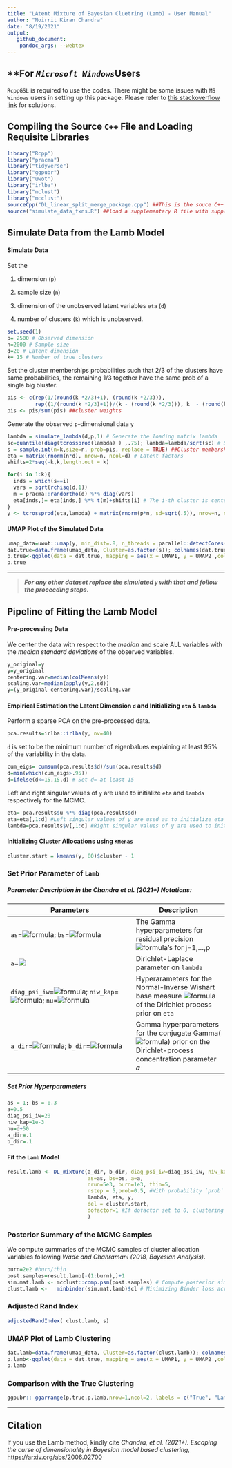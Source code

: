 ```yaml
---
title: "LAtent Mixture of Bayesian Cluetring (Lamb) - User Manual"
author: "Noirrit Kiran Chandra"
date: "8/19/2021"
output:
   github_document:
    pandoc_args: --webtex
---
```


## \*\*For ***`Microsoft Windows`***Users

`RcppGSL` is required to use the codes. There might be some issues with `MS Windows` users in setting up this package. Please refer to [this stackoverflow link](https://stackoverflow.com/questions/55976547/linking-gsl-libraries-to-rcppgsl-in-windows-10) for solutions.

## Compiling the Source `C++` File and Loading Requisite Libraries

```r
library("Rcpp")
library("pracma")
library("tidyverse")
library("ggpubr")
library("uwot")
library("irlba")
library("mclust")
library("mcclust")
sourceCpp("DL_linear_split_merge_package.cpp") ##This is the souce C++ file
source("simulate_data_fxns.R") ##load a supplementary R file with supplementary functions
```

## Simulate Data from the Lamb Model

#### Simulate Data

Set the

1.  dimension (`p`)

2.  sample size (`n`)

3.  dimension of the unobserved latent variables `eta` (`d`)

4.  number of clusters (`k`) which is unobserved.

```r
set.seed(1)
p= 2500 # Observed dimension
n=2000 # Sample size
d=20 # Latent dimension
k= 15 # Number of true clusters
```

Set the cluster memberships probabilities such that 2/3 of the clusters have same probabilities, the remaining 1/3 together have the same prob of a single big bluster.

```r
pis <- c(rep(1/(round(k *2/3)+1), (round(k *2/3))), 
         rep((1/(round(k *2/3)+1))/(k - (round(k *2/3))), k  - (round(k*2/3))))
pis <- pis/sum(pis) ##cluster weights
```

Generate the observed `p`-dimensional data `y`

```r
lambda = simulate_lambda(d,p,1) # Generate the loading matrix lambda
sc=quantile(diag(tcrossprod(lambda) ) ,.75); lambda=lambda/sqrt(sc) # Scaling lambda 
s = sample.int(n=k,size=n, prob=pis, replace = TRUE) ##Cluster membership indicators
eta = matrix(rnorm(n*d), nrow=n, ncol=d) # Latent factors
shifts=2*seq(-k,k,length.out = k) 

for(i in 1:k){
  inds = which(s==i)
  vars = sqrt(rchisq(d,1))
  m = pracma::randortho(d) %*% diag(vars)
  eta[inds,]= eta[inds,] %*% t(m)+shifts[i] # The i-th cluster is centered around rep(shifts[i],d) in the latent eta space
}
y <- tcrossprod(eta,lambda) + matrix(rnorm(p*n, sd=sqrt(.5)), nrow=n, ncol=p) # Observed data
```

#### UMAP Plot of the Simulated Data

```r
umap_data=uwot::umap(y, min_dist=.8, n_threads = parallel::detectCores()/2) #2-dimensional UMAP scores of the original data
dat.true=data.frame(umap_data, Cluster=as.factor(s)); colnames(dat.true)= c("UMAP1","UMAP2", "Cluster")
p.true<-ggplot(data = dat.true, mapping = aes(x = UMAP1, y = UMAP2 ,colour=Cluster)) + geom_point()
p.true
```

------------------------------------------------------------------------

> ***For any other dataset replace the simulated `y` with that and follow the proceeding steps*****.**

## Pipeline of Fitting the Lamb Model

#### Pre-processing Data

We center the data with respect to the *median* and scale ALL variables with the *median standard deviations* of the observed variables.

```r
y_original=y
y=y_original
centering.var=median(colMeans(y))
scaling.var=median(apply(y,2,sd))
y=(y_original-centering.var)/scaling.var
```

#### Empirical Estimation the Latent Dimension `d` and Initializing `eta` & `lambda`

Perform a sparse PCA on the pre-processed data.

```r
pca.results=irlba::irlba(y, nv=40)
```

`d` is set to be the minimum number of eigenbalues explaining at least 95% of the variability in the data.

```r
cum_eigs= cumsum(pca.results$d)/sum(pca.results$d)
d=min(which(cum_eigs>.95)) 
d=ifelse(d<=15,15,d) # Set d= at least 15
```

Left and right singular values of `y` are used to initialize `eta` and `lambda` respectively for the MCMC.

```r
eta= pca.results$u %*% diag(pca.results$d)
eta=eta[,1:d] #Left singular values of y are used as to initialize eta
lambda=pca.results$v[,1:d] #Right singular values of y are used to initialize lambda
```

#### Initializing Cluster Allocations using `KMenas`

```r
cluster.start = kmeans(y, 80)$cluster - 1
```

### Set Prior Parameter of `Lamb`

##### Parameter Description in the Chandra et al. (2021+) Notations:

| Parameters                                                                                                                                                                                                                                                        | Description                                                                                                                                                                                     |
|-------------------------------------------------------------------------------------------------------------------------------------------------------------------------------------------------------------------------------------------------------------------|-------------------------------------------------------------------------------------------------------------------------------------------------------------------------------------------------|
| `as`=![formula](https://render.githubusercontent.com/render/math?math=a_%5Csigma); `bs`=![formula](https://render.githubusercontent.com/render/math?math=b_%5Csigma)                                                                                              | The Gamma hyperparameters for residual precision ![formula](https://render.githubusercontent.com/render/math?math=%5Csigma_j%5E%7B-2%7D)'s for j=1,...,p                                        |
| `a`=<img src="https://render.githubusercontent.com/render/math?math=a "/>                                                                                                                                                                                         | Dirichlet-Laplace parameter on `lambda`                                                                                                                                                         |
| `diag_psi_iw`=![formula](https://render.githubusercontent.com/render/math?math=%5Cxi%5E2); `niw_kap`=![formula](https://render.githubusercontent.com/render/math?math=%5Ckappa_0); `nu`=![formula](https://render.githubusercontent.com/render/math?math=%5Cnu_0) | Hyperarameters for the Normal-Inverse Wishart base measure ![formula](https://render.githubusercontent.com/render/math?math=G_0) of the Dirichlet process prior on `eta`                        |
| `a_dir`=![formula](https://render.githubusercontent.com/render/math?math=a_%5Calpha); `b_dir`=![formula](https://render.githubusercontent.com/render/math?math=b_%5Calpha)                                                                                        | Gamma hyperparameters for the conjugate Gamma(![formula](https://render.githubusercontent.com/render/math?math=a_%5Calpha,b_%5Calpha)) prior on the Dirichlet-process concentration parameter 𝛼 |

##### Set Prior Hyperparameters

```r
as = 1; bs = 0.3 
a=0.5
diag_psi_iw=20
niw_kap=1e-3
nu=d+50
a_dir=.1
b_dir=.1
```

#### Fit the `Lamb` Model

```r
result.lamb <- DL_mixture(a_dir, b_dir, diag_psi_iw=diag_psi_iw, niw_kap=niw_kap, niw_nu=nu, 
                          as=as, bs=bs, a=a,
                          nrun=5e3, burn=1e3, thin=5, 
                          nstep = 5,prob=0.5, #With probability `prob` either the Split-Merge sampler with `nstep` Gibbs scans or Gibbs sampler in performed 
                          lambda, eta, y,
                          del = cluster.start, 
                          dofactor=1 #If dofactor set to 0, clustering will be done on the initial input eta values only; eta will not be updated in MCMC
                          )
```

### Posterior Summary of the MCMC Samples

We compute summaries of the MCMC samples of cluster allocation variables following *Wade and Ghahramani (2018, Bayesian Analysis)*.

```r
burn=2e2 #burn/thin
post.samples=result.lamb[-(1:burn),]+1
sim.mat.lamb <- mcclust::comp.psm(post.samples) # Compute posterior similarity matrix
clust.lamb <-   minbinder(sim.mat.lamb)$cl # Minimizing Binder loss across MCMC estimates
```

### Adjusted Rand Index

```r
adjustedRandIndex( clust.lamb, s)
```

### UMAP Plot of Lamb Clustering

```r
dat.lamb=data.frame(umap_data, Cluster=as.factor(clust.lamb)); colnames(dat.true)= c("UMAP1","UMAP2", "Cluster")
p.lamb<-ggplot(data = dat.true, mapping = aes(x = UMAP1, y = UMAP2 ,colour=Cluster)) + geom_point()
p.lamb
```

### Comparison with the True Clustering

```r
ggpubr:: ggarrange(p.true,p.lamb,nrow=1,ncol=2, labels = c("True", "Lamb"))
```

------------------------------------------------------------------------

## Citation

If you use the Lamb method, kindly cite *Chandra, et al. (2021+). Escaping the curse of dimensionality in Bayesian model based clustering,* <https://arxiv.org/abs/2006.02700>
